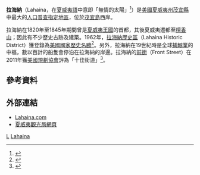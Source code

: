 {{Infobox settlement
<!--See the Table at Infobox Settlement for all fields and descriptions of usage-->
<!-- Basic info  ---------------->
|official_name            = Lahaina, Hawaii
|other_name               =
|native_name              =  <!-- for cities whose native name is not in English -->
|nickname                 =
|settlement_type          = [[人口普查指定地區|人口普查指定地區]]
|motto                    =
<!-- images and maps  ----------->
|image_skyline            = Lāhainā oceanfront.JPG
|imagesize                =
|image_caption            = 拉海納岸邊的風景
|image_flag               =
|flag_size                =
|image_seal               =
|seal_size                =
|image_shield             =
|shield_size              =
|image_blank_emblem       =
|blank_emblem_type        =
|blank_emblem_size        =
|image_map                = Maui_County_Hawaii_Incorporated_and_Unincorporated_areas_Lahaina_Highlighted.svg
|mapsize                  = 250px
|map_caption              = 拉海納在[[夏威夷州|夏威夷州]]及[[茂宜縣|茂宜縣]]中的位置
|image_map1               =
|mapsize1                 =
|map_caption1             =
|image_dot_map            =
|dot_mapsize              =
|dot_map_caption          =
|dot_x                    =
|dot_y                    =
|pushpin_map              = <!-- the name of a location map as per http://en.wikipedia.org/wiki/Template:Location_map -->
|pushpin_label_position   = <!-- the position of the pushpin label: left, right, top, bottom, none -->
|pushpin_map_caption      =
|pushpin_mapsize          =
<!-- Location ------------------>
|coordinates_display      = inline,title
|coordinates_region       = US-HI
|subdivision_type         = [[世界政區索引|國家]]
|subdivision_name         = [[美國|美國]]
|subdivision_type1        = [[美國行政區劃|州]]
|subdivision_name1        = [[夏威夷州|夏威夷州]]
|subdivision_type2        = [[夏威夷州行政區劃列表|縣]]
|subdivision_name2        = [[茂宜縣|茂宜縣]]
|subdivision_type3        =
|subdivision_name3        =
|subdivision_type4        =
|subdivision_name4        =
<!-- Politics ----------------->
|government_footnotes     =
|government_type          =
|leader_title             =
|leader_name              =
|leader_title1            =
|leader_name1             =
|leader_title2            =
|leader_name2             =
|leader_title3            =
|leader_name3             =
|leader_title4            =
|leader_name4             =
|established_title        =
|established_date         =
|established_title2       =  <!-- Incorporated (town) -->
|established_date2        =
|established_title3       =  <!-- Incorporated (city) -->
|established_date3        =
<!-- Area    --------------------->
|area_magnitude           =
|unit_pref                =
|area_footnotes           =
|area_total_km2           = 24.1
|area_land_km2            = 20.2
|area_water_km2           = 3.9
|area_total_sq_mi         =
|area_land_sq_mi          =
|area_water_sq_mi         =
|area_water_percent       =
|area_urban_km2           =
|area_urban_sq_mi         =
|area_metro_km2           =
|area_metro_sq_mi         =
|area_blank1_title        =
|area_blank1_km2          =
|area_blank1_sq_mi        =
<!-- Population   ----------------------->
|population_as_of         = [[2010年美國人口普查|2010年]]
|population_footnotes     =
|population_note          =
|population_total         = 11704
|population_density_km2   = auto
|population_density_sq_mi =
|population_metro                =
|population_density_metro_km2    =
|population_density_metro_sq_mi  =
|population_urban                =
|population_density_urban_km2    =
|population_density_urban_sq_mi  =
|population_blank1_title         =
|population_blank1               =
|population_density_blank1_km2   =
|population_density_blank1_sq_mi =
<!-- General information  --------------->
|timezone                 = [[夏威夷－阿留申時區|夏威夷－阿留申]]
|utc_offset               = -10
|timezone_DST             =
|utc_offset_DST           =
|latd = 20
|latm = 53
|lats = 10
|latNS = N
|longd = 156
|longm = 40
|longs = 29
|longEW = W
|elevation_footnotes      =
|elevation_m              = 1
|elevation_ft             = 3
<!-- Area/postal codes & others -------->
|postal_code_type         = [[美國郵區編號|郵政編號]]
|postal_code              = 96761, 96767
|area_code                = 808
|blank_name               = [[Federal_Information_Processing_Standard|FIPS code]]
|blank_info               = 15-42950
|blank1_name              = [[Geographic_Names_Information_System|GNIS]] feature ID
|blank1_info              = 0361678
|website                  =
|footnotes                =
}}
'''拉海納'''（Lahaina，在[[夏威夷語|夏威夷語]]中意即「無情的太陽」<ref>{{cite web |url=http://ulukau.org/cgi-bin/hpn?e=&a=d&c=mahele&cl=search&d=HASH7e6a0cf2bcca39dba9d90b |language=en |title=Hawaiian Place Names |publisher=Ulukau.org |date= |accessdate=2016-04-29 |archive-date=2021-03-14 |archive-url=https://web.archive.org/web/20210314105017/http://ulukau.org/cgi-bin/hpn?e=&a=d&c=mahele&cl=search&d=HASH7e6a0cf2bcca39dba9d90b }}</ref>）是[[美國|美國]][[夏威夷州|夏威夷州]][[茂宜縣|茂宜縣]]中最大的[[人口普查指定地區|人口普查指定地區]]，位於[[茂宜島|茂宜島]]西岸。

拉海納在1820年至1845年期間曾是[[夏威夷王國|夏威夷王國]]的首都，其後夏威夷遷都至[[檀香山|檀香山]]；因此有不少歷史古跡及建築。1962年，[[拉海納歷史區|拉海納歷史區]]（Lahaina Historic District）獲登錄為[[美國國家歷史名勝|美國國家歷史名勝]]<ref>{{cite web |url=https://www.nps.gov/nhl/find/statelists/hi/HI.pdf |language=en |title=National Historic Landmarks in Hawaii |work=National Historic Landmarks Program |publisher=[[美國國家公園管理局|美國國家公園管理局]] |date= |accessdate=2016-04-29 |archive-date=2017-08-08 |archive-url=https://web.archive.org/web/20170808195023/https://www.nps.gov/nhl/find/statelists/hi/HI.pdf |dead-url=no }}</ref>。另外，拉海納在19世紀時是全球[[捕鯨|捕鯨業]]的中樞，數以百計的船隻會停泊在拉海納的岸邊。拉海納的[[前街|前街]]（Front Street）在2011年獲[[美國規劃協會|美國規劃協會]]評為「十佳街道」<ref>{{cite web |url=https://www.planning.org/greatplaces/streets/2011/frontstreet.htm |language=en |title=Front Street: Lahaina, Hawaii |publisher=American Planning Association |date= |accessdate=2016-04-29 |archive-date=2021-03-14 |archive-url=https://web.archive.org/web/20210314105025/https://www.planning.org/greatplaces/streets/2011/frontstreet.htm |dead-url=no }}</ref>。

== 參考資料 ==
{{Reflist}}

== 外部連結 ==
{{commons category|Lahaina, Hawaii}}
* [https://web.archive.org/web/20090122090718/http://www.lahaina.com/ Lahaina.com]{{en icon}}
* [https://web.archive.org/web/20160511090706/http://www.gohawaii.com/tw/maui/regions-neighborhoods/west-maui/lahaina/ 夏威夷觀光局網頁]

{{茂宜縣 (夏威夷州)}}

[[Category:夏威夷州城市|L]]
[[Category:茂宜島|Lahaina]]